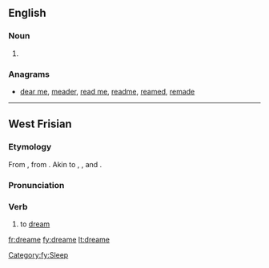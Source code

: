 ==English==

===Noun===
{{en-noun}}

# {{obsolete spelling of|dream}}

===Anagrams===
* [[dear me#English|dear me]], [[meader#English|meader]], [[read me#English|read me]], [[readme#English|readme]], [[reamed#English|reamed]], [[remade#English|remade]]

----

==West Frisian==

===Etymology===
From {{etyl|ofs|fy}}, from {{proto|Germanic|draumijanan|lang=fy}}. Akin to {{etyl|en|-}} {{term|dream|lang=en}}, {{etyl|nl|-}} {{term|dromen|lang=nl}}, {{etyl|de|-}} {{term|träumen|lang=de}} and {{etyl|sv|-}} {{term|drömma|lang=sv}}.

===Pronunciation===
{{rfp|lang=fy}}

===Verb===
{{head|fy|verb}}

# to [[dream]]

[[Category:fy:Sleep]]

[[fr:dreame]]
[[fy:dreame]]
[[lt:dreame]]